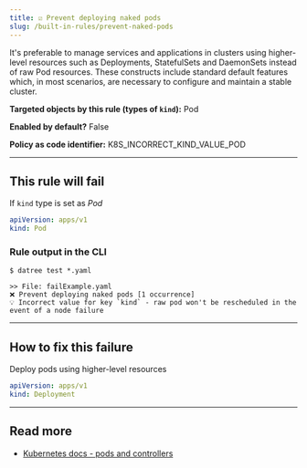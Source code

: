 ```yaml
---
title: ☑️ Prevent deploying naked pods
slug: /built-in-rules/prevent-naked-pods
---
```


It's preferable to manage services and applications in clusters using higher-level resources such as Deployments, StatefulSets and DaemonSets instead of raw Pod resources. These constructs include standard default features which, in most scenarios, are necessary to configure and maintain a stable cluster.

**Targeted objects by this rule (types of **`kind`**):** Pod

**Enabled by default?** False

**Policy as code identifier:** K8S_INCORRECT_KIND_VALUE_POD

---

## This rule will fail

If `kind` type is set as _Pod_

```yaml
apiVersion: apps/v1
kind: Pod
```

### Rule output in the CLI

```terminal
$ datree test *.yaml

>> File: failExample.yaml
❌ Prevent deploying naked pods [1 occurrence]
💡 Incorrect value for key `kind` - raw pod won't be rescheduled in the event of a node failure
```

---

## How to fix this failure

Deploy pods using higher-level resources

```yaml
apiVersion: apps/v1
kind: Deployment
```

---

## Read more

- [Kubernetes docs - pods and controllers](https://kubernetes.io/docs/concepts/workloads/pods/#pods-and-controllers)
